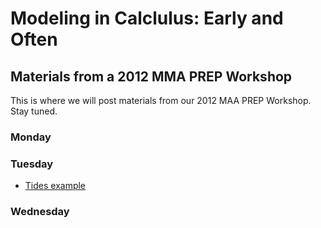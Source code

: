 Modeling in Calclulus: Early and Often
======================================
Materials from a 2012 MMA PREP Workshop
------------------

This is where we will post materials from our 2012 MAA PREP Workshop.  Stay tuned.

### Monday

### Tuesday


 * [Tides example](Topics/Tides/tides-hawaii.html)

### Wednesday
